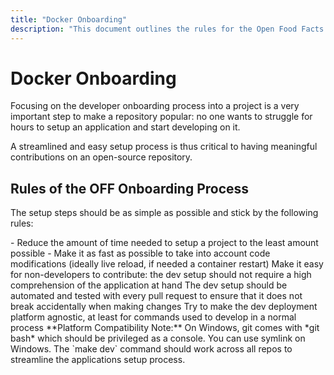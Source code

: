 ```yaml
---
title: "Docker Onboarding"
description: "This document outlines the rules for the Open Food Facts Docker onboarding process, emphasizing simplicity, speed, and platform independence to facilitate contributions from both developers and non-developers, ensuring a repeatable and tested workflow."
---
```



# Docker Onboarding

<Callout type="info">
Focusing on the developer onboarding process into a project is a very important step to make a repository popular: no one wants to struggle for hours to setup an application and start developing on it.
</Callout>

A streamlined and easy setup process is thus critical to having meaningful contributions on an open-source repository.

## Rules of the OFF Onboarding Process

The setup steps should be as simple as possible and stick by the following rules:

<Steps>
<Step title="Respect the User's Time">
- Reduce the amount of time needed to setup a project to the least amount possible
- Make it as fast as possible to take into account code modifications (ideally live reload, if needed a container restart)
</Step>

<Step title="Accessibility for Non-Developers">
Make it easy for non-developers to contribute: the dev setup should not require a high comprehension of the application at hand
</Step>

<Step title="Repeatable and Tested Workflow">
The dev setup should be automated and tested with every pull request to ensure that it does not break accidentally when making changes
</Step>

<Step title="Wide Platform Support">
Try to make the dev deployment platform agnostic, at least for commands used to develop in a normal process
</Step>
</Steps>

<Callout type="info">
**Platform Compatibility Note:**
On Windows, git comes with *git bash* which should be privileged as a console. You can use symlink on Windows.
</Callout>

<Callout type="info">
The `make dev` command should work across all repos to streamline the applications setup process.
</Callout>